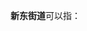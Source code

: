 '''新东街道'''可以指：
{{PRC admin/disambig|21/01/04/014/000|32/07/05/003/000}}
{{disambig|cat=四字乡级行政区划消歧义}}